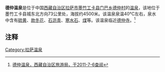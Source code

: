 '''德仲温泉'''是位于中国[[西藏自治区|西藏自治区]][[拉萨市|拉萨市]][[墨竹工卡县|墨竹工卡县]][[门巴乡|门巴乡]][[德仲村|德仲村]]的[[温泉|温泉]]，该地位于墨竹工卡县城东北方向73公里处，海拔约4500米。该温泉泉温40℃左右，泉水中含有[[硫黄|硫黄]]、[[款冬花|款冬花]]、[[石沥青|石沥青]]、[[寒水石|寒水石]]、[[煤|煤]]等。该温泉临近[[德仲寺|德仲寺]]。<ref>[http://www.tibettour.org/lyxx/jdxx/1791.shtml 德仲温泉，西藏自治区旅游局，于2011-7-6查阅]{{dead link|date=2018年2月 |bot=InternetArchiveBot |fix-attempted=yes }}</ref>

==注释==
{{reflist}}
{{拉萨地标}}
[[Category:拉萨温泉|Category:拉萨温泉]]